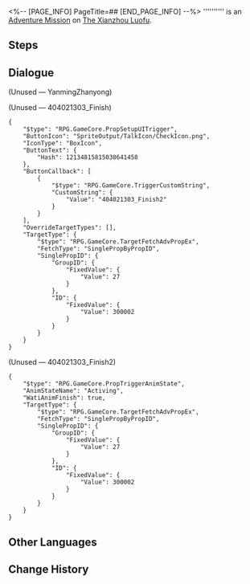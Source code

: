 <%-- [PAGE_INFO]
PageTitle=##
[END_PAGE_INFO] --%>
{{Stub|Dialogue.}}
{{Mission Infobox
|id            = 4040213
|title         = 
|image         = <!--Mission .png-->
|type          = Adventure
|event_name    = 
|chapter       = 
|requirements  = 
* [[Trailblaze Mission]] ''[[The Hound Chases the Fox]]'' completed
* {{cx}}<!--Hidden Mission ID 4040201--> completed
|summary       = <!--official mission summary from Fate's Atlas-->
|characters    = Trailblazer; Yanming
|startLocation = [[The Xianzhou Luofu]] - [[Palace of Astrum]]
|world         = The Xianzhou Luofu
|area          = Palace of Astrum
|prev          = 
|next          = 
|rewards       = Recipe: Ruby Potion*1 { text = Recipe: Ruby Potion }; Strale*10; Credit*5,000
}}
'''''''''' is an [[Adventure Mission]] on [[The Xianzhou Luofu]].

==Steps==


<!--
==Gameplay Notes==

--><!--
==Trial Character==

-->
==Dialogue==
{{Stub Dialogue}}

;(Unused &mdash; YanmingZhanyong)


;(Unused &mdash; 404021303_Finish)
<pre>{
	"$type": "RPG.GameCore.PropSetupUITrigger",
	"ButtonIcon": "SpriteOutput/TalkIcon/CheckIcon.png",
	"IconType": "BoxIcon",
	"ButtonText": {
		"Hash": 12134815815030641458
	},
	"ButtonCallback": [
		{
			"$type": "RPG.GameCore.TriggerCustomString",
			"CustomString": {
				"Value": "404021303_Finish2"
			}
		}
	],
	"OverrideTargetTypes": [],
	"TargetType": {
		"$type": "RPG.GameCore.TargetFetchAdvPropEx",
		"FetchType": "SinglePropByPropID",
		"SinglePropID": {
			"GroupID": {
				"FixedValue": {
					"Value": 27
				}
			},
			"ID": {
				"FixedValue": {
					"Value": 300002
				}
			}
		}
	}
}</pre>

;(Unused &mdash; 404021303_Finish2)
<pre>{
	"$type": "RPG.GameCore.PropTriggerAnimState",
	"AnimStateName": "Activing",
	"WatiAnimFinish": true,
	"TargetType": {
		"$type": "RPG.GameCore.TargetFetchAdvPropEx",
		"FetchType": "SinglePropByPropID",
		"SinglePropID": {
			"GroupID": {
				"FixedValue": {
					"Value": 27
				}
			},
			"ID": {
				"FixedValue": {
					"Value": 300002
				}
			}
		}
	}
}</pre>
{{Dialogue End}}

==Other Languages==
{{Other Languages
|en   = 
|zhs  = 
|zht  = 
|ja   = 
|ko   = 
|es   = 
|fr   = 
|ru   = 
|th   = 
|vi   = 
|de   = 
|id   = 
|pt   = 
}}

==Change History==
{{Change History|1.0}}
